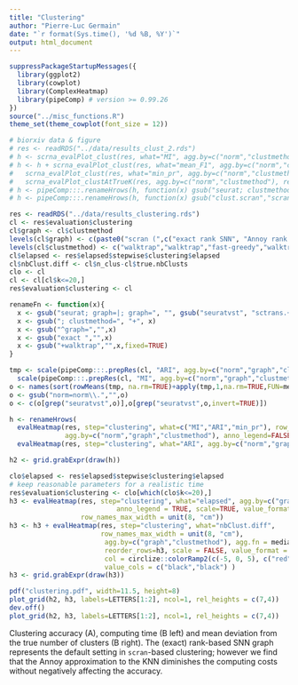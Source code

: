 ```yaml
---
title: "Clustering"
author: "Pierre-Luc Germain"
date: "`r format(Sys.time(), '%d %B, %Y')`"
output: html_document
---
```


```r
suppressPackageStartupMessages({
  library(ggplot2)
  library(cowplot)
  library(ComplexHeatmap)
  library(pipeComp) # version >= 0.99.26
})
source("../misc_functions.R")
theme_set(theme_cowplot(font_size = 12))
```

```r
# biorxiv data & figure
# res <- readRDS("../data/results_clust_2.rds")
# h <- scrna_evalPlot_clust(res, what="MI", agg.by=c("norm","clustmethod"), scale=TRUE, anno_legend = FALSE)
# h <- h + scrna_evalPlot_clust(res, what="mean_F1", agg.by=c("norm","clustmethod"), scale=TRUE, reorder_rows = h, anno_legend = FALSE) +
#   scrna_evalPlot_clust(res, what="min_pr", agg.by=c("norm","clustmethod"), scale=TRUE, reorder_rows = h, anno_legend = FALSE) +
#   scrna_evalPlot_clustAtTrueK(res, agg.by=c("norm","clustmethod"), reorder_rows = h, anno_legend = FALSE)
# h <- pipeComp:::.renameHrows(h, function(x) gsub("seurat; clustmethod=|; clustmethod=", "", gsub("seuratvst", "sctransform + ", x)))
# h <- pipeComp:::.renameHrows(h, function(x) gsub("clust.scran","scran (walktrap)",gsub("clust.scran.fg", "scran (fast_greedy)", x)))

res <- readRDS("../data/results_clustering.rds")
cl <- res$evaluation$clustering
cl$graph <- cl$clustmethod
levels(cl$graph) <- c(paste0("scran (",c("exact rank SNN", "Annoy rank SNN", "exact rank SNN", "exact KNN", "Annoy KNN", "exact SNN", "Annoy SNN"),")"), "Seurat SNN")
levels(cl$clustmethod) <- c("walktrap","walktrap","fast-greedy","walktrap","walktrap","walktrap","walktrap","Seurat")
cl$elapsed <- res$elapsed$stepwise$clustering$elapsed
cl$nbClust.diff <- cl$n_clus-cl$true.nbClusts
clo <- cl
cl <- cl[cl$k<=20,]
res$evaluation$clustering <- cl

renameFn <- function(x){
  x <- gsub("seurat; graph=|; graph=", "", gsub("seuratvst", "sctrans.+", x))
  x <- gsub("; clustmethod=", "+", x)
  x <- gsub("^graph=","",x)
  x <- gsub("exact ","",x)
  x <- gsub("+walktrap","",x,fixed=TRUE)
}

tmp <- scale(pipeComp:::.prepRes(cl, "ARI", agg.by=c("norm","graph","clustmethod"))) + 
  scale(pipeComp:::.prepRes(cl, "MI", agg.by=c("norm","graph","clustmethod")))
o <- names(sort(rowMeans(tmp, na.rm=TRUE)+apply(tmp,1,na.rm=TRUE,FUN=median), decreasing = TRUE))
o <- gsub("norm=norm\\.","",o)
o <- c(o[grep("seuratvst",o)],o[grep("seuratvst",o,invert=TRUE)])

h <- renameHrows(
  evalHeatmap(res, step="clustering", what=c("MI","ARI","min_pr"), row_split = norm, font_factor = 0.85,
              agg.by=c("norm","graph","clustmethod"), anno_legend=FALSE) +
  evalHeatmap(res, step="clustering", what="ARI", agg.by=c("norm","graph","clustmethod"), font_factor = 0.85, filter=n_clus==true.nbClusts, title="ARI at\ntrue k", name="ARIatk",anno_legend=FALSE), function(x) sapply(strsplit(x," > "), FUN=function(x) paste(x[-1],collapse=" > ")))

h2 <- grid.grabExpr(draw(h))
```



```r
clo$elapsed <- res$elapsed$stepwise$clustering$elapsed
# keep reasonable parameters for a realistic time
res$evaluation$clustering <- clo[which(clo$k<=20),]
h3 <- evalHeatmap(res, step="clustering", what="elapsed", agg.by=c("graph","clustmethod"), font_factor = 0.85,
                           anno_legend = TRUE, scale=TRUE, value_format = "%.1f", reorder_rows=TRUE,
                  row_names_max_width = unit(8, "cm"))
h3 <- h3 + evalHeatmap(res, step="clustering", what="nbClust.diff", 
                       row_names_max_width = unit(8, "cm"),
                        agg.by=c("graph","clustmethod"), agg.fn = median, font_factor = 0.85,
                        reorder_rows=h3, scale = FALSE, value_format = "%.1f", 
                        col = circlize::colorRamp2(c(-5, 0, 5), c("red", "white", "Darkblue")),
                        value_cols = c("black","black") )
h3 <- grid.grabExpr(draw(h3))
```

```r
pdf("clustering.pdf", width=11.5, height=8)
plot_grid(h2, h3, labels=LETTERS[1:2], ncol=1, rel_heights = c(7,4))
dev.off()
plot_grid(h2, h3, labels=LETTERS[1:2], ncol=1, rel_heights = c(7,4))
```
Clustering accuracy (A), computing time (B left) and mean deviation from the true number of clusters (B right). The (exact) rank-based SNN graph represents the default setting in `scran`-based clustering; however we find that the Annoy approximation to the KNN diminishes the computing costs without negatively affecting the accuracy.